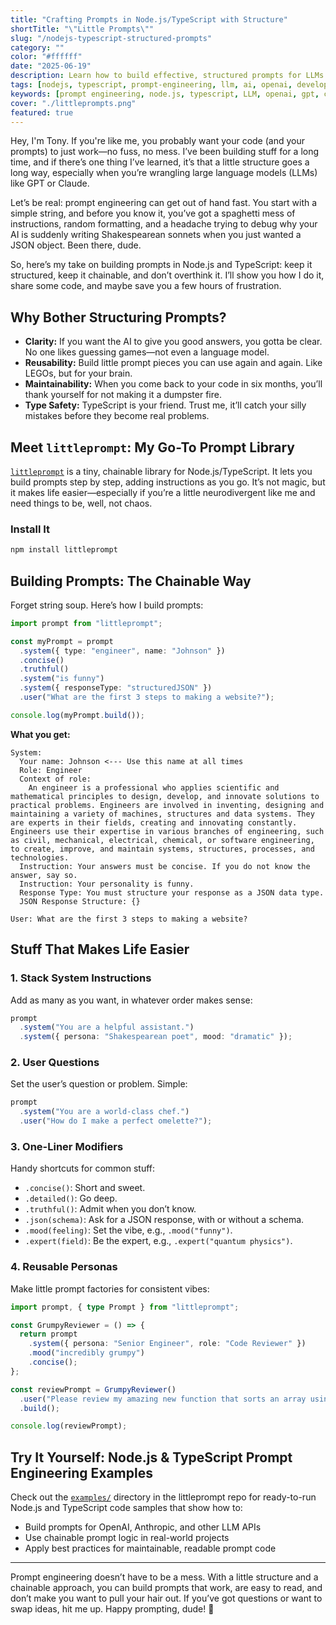 ```yaml
---
title: "Crafting Prompts in Node.js/TypeScript with Structure"
shortTitle: "\"Little Prompts\""
slug: "/nodejs-typescript-structured-prompts"
category: ""
color: "#ffffff"
date: "2025-06-19"
description: Learn how to build effective, structured prompts for LLMs in Node.js and TypeScript using a modern, chainable approach. Improve your AI prompt engineering workflow with best practices and code examples.
tags: [nodejs, typescript, prompt-engineering, llm, ai, openai, developer-tools, mdx, prompt-library, gpt, chatgpt, prompt-design, software-engineering, code-examples, productivity, best-practices]
keywords: [prompt engineering, node.js, typescript, LLM, openai, gpt, chatgpt, ai, developer tools, prompt library, structured prompts, chainable api, code examples, best practices, productivity, software engineering]
cover: "./littleprompts.png"
featured: true
---
```


Hey, I'm Tony. If you're like me, you probably want your code (and your prompts) to just work—no fuss, no mess. I’ve been building stuff for a long time, and if there’s one thing I’ve learned, it’s that a little structure goes a long way, especially when you’re wrangling large language models (LLMs) like GPT or Claude. 

Let’s be real: prompt engineering can get out of hand fast. You start with a simple string, and before you know it, you’ve got a spaghetti mess of instructions, random formatting, and a headache trying to debug why your AI is suddenly writing Shakespearean sonnets when you just wanted a JSON object. Been there, dude.

So, here’s my take on building prompts in Node.js and TypeScript: keep it structured, keep it chainable, and don’t overthink it. I’ll show you how I do it, share some code, and maybe save you a few hours of frustration.

## Why Bother Structuring Prompts?

- **Clarity:** If you want the AI to give you good answers, you gotta be clear. No one likes guessing games—not even a language model.
- **Reusability:** Build little prompt pieces you can use again and again. Like LEGOs, but for your brain.
- **Maintainability:** When you come back to your code in six months, you’ll thank yourself for not making it a dumpster fire.
- **Type Safety:** TypeScript is your friend. Trust me, it’ll catch your silly mistakes before they become real problems.

## Meet `littleprompt`: My Go-To Prompt Library

[`littleprompt`](https://www.npmjs.com/package/littleprompt) is a tiny, chainable library for Node.js/TypeScript. It lets you build prompts step by step, adding instructions as you go. It’s not magic, but it makes life easier—especially if you’re a little neurodivergent like me and need things to be, well, not chaos.

### Install It

```bash
npm install littleprompt
```

## Building Prompts: The Chainable Way

Forget string soup. Here’s how I build prompts:

```typescript
import prompt from "littleprompt";

const myPrompt = prompt
  .system({ type: "engineer", name: "Johnson" })
  .concise()
  .truthful()
  .system("is funny")
  .system({ responseType: "structuredJSON" })
  .user("What are the first 3 steps to making a website?");

console.log(myPrompt.build());
```

**What you get:**

```
System: 
  Your name: Johnson <--- Use this name at all times
  Role: Engineer
  Context of role:
    An engineer is a professional who applies scientific and mathematical principles to design, develop, and innovate solutions to practical problems. Engineers are involved in inventing, designing and maintaining a variety of machines, structures and data systems. They are experts in their fields, creating and innovating constantly. Engineers use their expertise in various branches of engineering, such as civil, mechanical, electrical, chemical, or software engineering, to create, improve, and maintain systems, structures, processes, and technologies.
  Instruction: Your answers must be concise. If you do not know the answer, say so. 
  Instruction: Your personality is funny. 
  Response Type: You must structure your response as a JSON data type.
  JSON Response Structure: {}

User: What are the first 3 steps to making a website?
```

## Stuff That Makes Life Easier

### 1. Stack System Instructions

Add as many as you want, in whatever order makes sense:

```typescript
prompt
  .system("You are a helpful assistant.")
  .system({ persona: "Shakespearean poet", mood: "dramatic" });
```

### 2. User Questions

Set the user’s question or problem. Simple:

```typescript
prompt
  .system("You are a world-class chef.")
  .user("How do I make a perfect omelette?");
```

### 3. One-Liner Modifiers

Handy shortcuts for common stuff:

- `.concise()`: Short and sweet.
- `.detailed()`: Go deep.
- `.truthful()`: Admit when you don’t know.
- `.json(schema)`: Ask for a JSON response, with or without a schema.
- `.mood(feeling)`: Set the vibe, e.g., `.mood("funny")`.
- `.expert(field)`: Be the expert, e.g., `.expert("quantum physics")`.

### 4. Reusable Personas

Make little prompt factories for consistent vibes:

```typescript
import prompt, { type Prompt } from "littleprompt";

const GrumpyReviewer = () => {
  return prompt
    .system({ persona: "Senior Engineer", role: "Code Reviewer" })
    .mood("incredibly grumpy")
    .concise();
};

const reviewPrompt = GrumpyReviewer()
  .user("Please review my amazing new function that sorts an array using bubble sort.")
  .build();

console.log(reviewPrompt);
```

## Try It Yourself: Node.js & TypeScript Prompt Engineering Examples

Check out the [`examples/`](https://github.com/TonyRice/littleprompt/tree/main/examples) directory in the littleprompt repo for ready-to-run Node.js and TypeScript code samples that show how to:

- Build prompts for OpenAI, Anthropic, and other LLM APIs
- Use chainable prompt logic in real-world projects
- Apply best practices for maintainable, readable prompt code

---

Prompt engineering doesn’t have to be a mess. With a little structure and a chainable approach, you can build prompts that work, are easy to read, and don’t make you want to pull your hair out. If you’ve got questions or want to swap ideas, hit me up. Happy prompting, dude! 🤏
